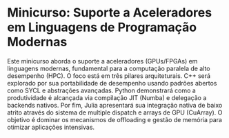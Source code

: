 # Minicurso: Suporte a Aceleradores em Linguagens de Programação Modernas

Este minicurso aborda o suporte a aceleradores (GPUs/FPGAs) em linguagens modernas, fundamental para a computação paralela de alto desempenho (HPC). O foco está em três pilares arquiteturais. C++ será explorado por sua portabilidade de desempenho usando padrões abertos como SYCL e abstrações avançadas. Python demonstrará como a produtividade é alcançada via compilação JIT (Numba) e delegação a backends nativos. Por fim, Julia apresentará sua integração nativa de baixo atrito através do sistema de multiple dispatch e arrays de GPU (CuArray). O objetivo é dominar os mecanismos de offloading e gestão de memória para otimizar aplicações intensivas.